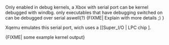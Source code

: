 Only enabled in debug kernels, a Xbox with serial port can be kernel debugged with windbg.
only executables that have debugging switched on can be debugged over serial aswell(?) {{citation needed}}
{FIXME| Explain with more details ;) }

Xqemu emulates this serial port, wich uses a [[Super_I/O | LPC chip ].

{FIXME| some example kernel output}